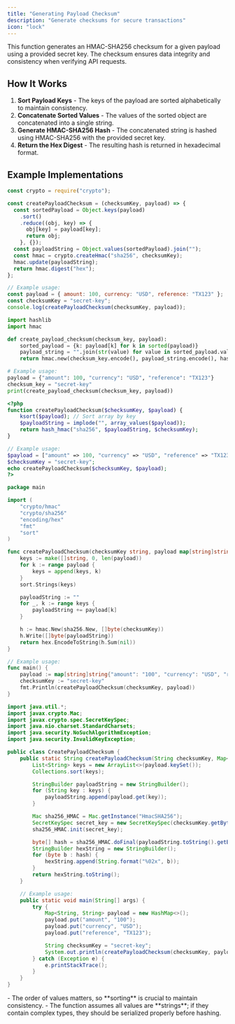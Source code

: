 ```yaml
---
title: "Generating Payload Checksum"
description: "Generate checksums for secure transactions"
icon: "lock"
---
```


This function generates an HMAC-SHA256 checksum for a given payload using a provided secret key. The checksum ensures data integrity and consistency when verifying API requests.

## **How It Works**
1. **Sort Payload Keys** - The keys of the payload are sorted alphabetically to maintain consistency.
2. **Concatenate Sorted Values** - The values of the sorted object are concatenated into a single string.
3. **Generate HMAC-SHA256 Hash** - The concatenated string is hashed using HMAC-SHA256 with the provided secret key.
4. **Return the Hex Digest** - The resulting hash is returned in hexadecimal format.

## **Example Implementations**

<CodeGroup>

```javascript Javascript
const crypto = require("crypto");

const createPayloadChecksum = (checksumKey, payload) => {
  const sortedPayload = Object.keys(payload)
    .sort()
    .reduce((obj, key) => {
      obj[key] = payload[key];
      return obj;
    }, {});
  const payloadString = Object.values(sortedPayload).join("");
  const hmac = crypto.createHmac("sha256", checksumKey);
  hmac.update(payloadString);
  return hmac.digest("hex");
};

// Example usage:
const payload = { amount: 100, currency: "USD", reference: "TX123" };
const checksumKey = "secret-key";
console.log(createPayloadChecksum(checksumKey, payload));
```

```python Python
import hashlib
import hmac

def create_payload_checksum(checksum_key, payload):
    sorted_payload = {k: payload[k] for k in sorted(payload)}
    payload_string = "".join(str(value) for value in sorted_payload.values())
    return hmac.new(checksum_key.encode(), payload_string.encode(), hashlib.sha256).hexdigest()

# Example usage:
payload = {"amount": 100, "currency": "USD", "reference": "TX123"}
checksum_key = "secret-key"
print(create_payload_checksum(checksum_key, payload))
```
```php PHP
<?php
function createPayloadChecksum($checksumKey, $payload) {
    ksort($payload); // Sort array by key
    $payloadString = implode("", array_values($payload));
    return hash_hmac("sha256", $payloadString, $checksumKey);
}

// Example usage:
$payload = ["amount" => 100, "currency" => "USD", "reference" => "TX123"];
$checksumKey = "secret-key";
echo createPayloadChecksum($checksumKey, $payload);
?>
```
```go Go
package main

import (
	"crypto/hmac"
	"crypto/sha256"
	"encoding/hex"
	"fmt"
	"sort"
)

func createPayloadChecksum(checksumKey string, payload map[string]string) string {
	keys := make([]string, 0, len(payload))
	for k := range payload {
		keys = append(keys, k)
	}
	sort.Strings(keys)

	payloadString := ""
	for _, k := range keys {
		payloadString += payload[k]
	}

	h := hmac.New(sha256.New, []byte(checksumKey))
	h.Write([]byte(payloadString))
	return hex.EncodeToString(h.Sum(nil))
}

// Example usage:
func main() {
	payload := map[string]string{"amount": "100", "currency": "USD", "reference": "TX123"}
	checksumKey := "secret-key"
	fmt.Println(createPayloadChecksum(checksumKey, payload))
}
```

```java java
import java.util.*;
import javax.crypto.Mac;
import javax.crypto.spec.SecretKeySpec;
import java.nio.charset.StandardCharsets;
import java.security.NoSuchAlgorithmException;
import java.security.InvalidKeyException;

public class CreatePayloadChecksum {
    public static String createPayloadChecksum(String checksumKey, Map<String, String> payload) throws NoSuchAlgorithmException, InvalidKeyException {
        List<String> keys = new ArrayList<>(payload.keySet());
        Collections.sort(keys);

        StringBuilder payloadString = new StringBuilder();
        for (String key : keys) {
            payloadString.append(payload.get(key));
        }

        Mac sha256_HMAC = Mac.getInstance("HmacSHA256");
        SecretKeySpec secret_key = new SecretKeySpec(checksumKey.getBytes(StandardCharsets.UTF_8), "HmacSHA256");
        sha256_HMAC.init(secret_key);

        byte[] hash = sha256_HMAC.doFinal(payloadString.toString().getBytes(StandardCharsets.UTF_8));
        StringBuilder hexString = new StringBuilder();
        for (byte b : hash) {
            hexString.append(String.format("%02x", b));
        }
        return hexString.toString();
    }

    // Example usage:
    public static void main(String[] args) {
        try {
            Map<String, String> payload = new HashMap<>();
            payload.put("amount", "100");
            payload.put("currency", "USD");
            payload.put("reference", "TX123");

            String checksumKey = "secret-key";
            System.out.println(createPayloadChecksum(checksumKey, payload));
        } catch (Exception e) {
            e.printStackTrace();
        }
    }
}
```
</CodeGroup>

<Note>
  - The order of values matters, so **sorting** is crucial to maintain consistency.
  - The function assumes all values are **strings**; if they contain complex types, they should be serialized properly before hashing.
</Note>